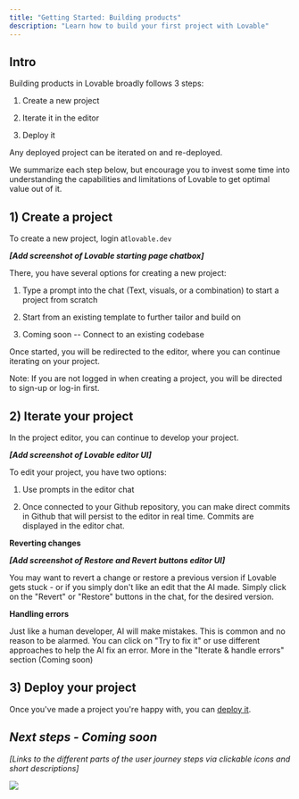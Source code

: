 ```yaml
---
title: "Getting Started: Building products"
description: "Learn how to build your first project with Lovable"
---
```


## Intro

Building products in Lovable broadly follows 3 steps:

1. Create a new project

2. Iterate it in the editor

3. Deploy it

Any deployed project can be iterated on and re-deployed.

We summarize each step below, but encourage you to invest some time into understanding the capabilities and limitations of Lovable to get optimal value out of it.

## 1) Create a project

To create a new project, login at`lovable.dev`&#x20;

***\[Add screenshot of Lovable starting page chatbox]***

There, you have several options for creating a new project:

1. Type a prompt into the chat (Text, visuals, or a combination) to start a project from scratch

2. Start from an existing template to further tailor and build on

3. Coming soon -- Connect to an existing codebase&#x20;

Once started, you will be redirected to the editor, where you can continue iterating on your project.

Note: If you are not logged in when creating a project, you will be directed to sign-up or log-in first.

## 2) Iterate your project

In the project editor, you can continue to develop your project.

***\[Add screenshot of Lovable editor UI]***

To edit your project, you have two options:

1. Use prompts in the editor chat

2. Once connected to your Github repository, you can make direct commits in Github that will persist to the editor in real time. Commits are displayed in the editor chat.

**Reverting changes**

***\[Add screenshot of Restore and Revert buttons editor UI]***

You may want to revert a change or restore a previous version if Lovable gets stuck - or if you simply don't like an edit that the AI made. Simply click on the "Revert" or "Restore" buttons in the chat, for the desired version. 

**Handling errors**

<Note>
  Just like a human developer, AI will make mistakes. This is common and no reason to be alarmed. You can click on "Try to fix it" or use different approaches to help the AI fix an error. More in the "Iterate & handle errors" section (Coming soon)
</Note>

## 3) Deploy your project

Once you've made a project you're happy with, you can [deploy it](/features/deploy).

## *Next steps - Coming soon*

*\[Links to the different parts of the user journey steps via clickable icons and short descriptions]*

![](image.png)
